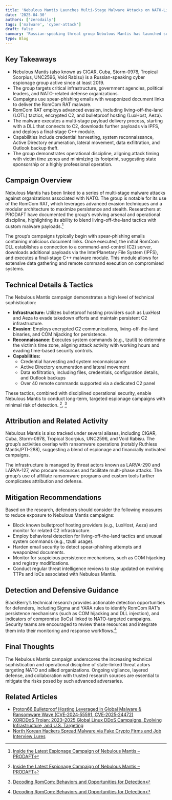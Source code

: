```yaml
---
title: 'Nebulous Mantis Launches Multi-Stage Malware Attacks on NATO-Linked Organizations'
date: '2025-04-30'
authors: ['zerodaily']
tags: ['malware', 'cyber-attack']
draft: false
summary: 'Russian-speaking threat group Nebulous Mantis has launched sophisticated, multi-stage malware attacks targeting NATO-associated organizations, leveraging RomCom RAT and advanced evasion tactics.'
type: Blog
---
```


<div style={{ display: "flex", justifyContent: "center" }}>
  <SpotifyEmbed trackId="1DtMPCivIP53Kbtgh7LIb0" type="episode" height={152} width="50%" />
</div>

## Key Takeaways

- Nebulous Mantis (also known as CIGAR, Cuba, Storm-0978, Tropical Scorpius, UNC2596, Void Rabisu) is a Russian-speaking cyber espionage group active since at least 2019.
- The group targets critical infrastructure, government agencies, political leaders, and NATO-related defense organizations.
- Campaigns use spear-phishing emails with weaponized document links to deliver the RomCom RAT malware.
- RomCom RAT employs advanced evasion, including living-off-the-land (LOTL) tactics, encrypted C2, and bulletproof hosting (LuxHost, Aeza).
- The malware executes a multi-stage payload delivery process, starting with a DLL that connects to C2, downloads further payloads via IPFS, and deploys a final-stage C++ module.
- Capabilities include credential harvesting, system reconnaissance, Active Directory enumeration, lateral movement, data exfiltration, and Outlook backup theft.
- The group demonstrates operational discipline, aligning attack timing with victim time zones and minimizing its footprint, suggesting state sponsorship or a highly professional operation.

## Campaign Overview

Nebulous Mantis has been linked to a series of multi-stage malware attacks against organizations associated with NATO. The group is notable for its use of the RomCom RAT, which leverages advanced evasion techniques and a modular architecture to maximize persistence and stealth. Researchers at PRODAFT have documented the group’s evolving arsenal and operational discipline, highlighting its ability to blend living-off-the-land tactics with custom malware payloads.[^1]

The group’s campaigns typically begin with spear-phishing emails containing malicious document links. Once executed, the initial RomCom DLL establishes a connection to a command-and-control (C2) server, downloads additional payloads via the InterPlanetary File System (IPFS), and executes a final-stage C++ malware module. This module allows for extensive data gathering and remote command execution on compromised systems.

## Technical Details & Tactics

The Nebulous Mantis campaign demonstrates a high level of technical sophistication:

- **Infrastructure:** Utilizes bulletproof hosting providers such as LuxHost and Aeza to evade takedown efforts and maintain persistent C2 infrastructure.
- **Evasion:** Employs encrypted C2 communications, living-off-the-land binaries, and COM hijacking for persistence.
- **Reconnaissance:** Executes system commands (e.g., tzutil) to determine the victim’s time zone, aligning attack activity with working hours and evading time-based security controls.
- **Capabilities:**
  - Credential harvesting and system reconnaissance
  - Active Directory enumeration and lateral movement
  - Data exfiltration, including files, credentials, configuration details, and Outlook backups
  - Over 40 remote commands supported via a dedicated C2 panel

These tactics, combined with disciplined operational security, enable Nebulous Mantis to conduct long-term, targeted espionage campaigns with minimal risk of detection. [^1], [^2]

## Attribution and Related Activity

Nebulous Mantis is also tracked under several aliases, including CIGAR, Cuba, Storm-0978, Tropical Scorpius, UNC2596, and Void Rabisu. The group’s activities overlap with ransomware operations (notably Ruthless Mantis/PTI-288), suggesting a blend of espionage and financially motivated campaigns.

The infrastructure is managed by threat actors known as LARVA-290 and LARVA-127, who procure resources and facilitate multi-phase attacks. The group’s use of affiliate ransomware programs and custom tools further complicates attribution and defense.

## Mitigation Recommendations

Based on the research, defenders should consider the following measures to reduce exposure to Nebulous Mantis campaigns:

- Block known bulletproof hosting providers (e.g., LuxHost, Aeza) and monitor for related C2 infrastructure.
- Employ behavioral detection for living-off-the-land tactics and unusual system commands (e.g., tzutil usage).
- Harden email security to detect spear-phishing attempts and weaponized documents.
- Monitor for suspicious persistence mechanisms, such as COM hijacking and registry modifications.
- Conduct regular threat intelligence reviews to stay updated on evolving TTPs and IoCs associated with Nebulous Mantis.

## Detection and Defensive Guidance

BlackBerry’s technical research provides actionable detection opportunities for defenders, including Sigma and YARA rules to identify RomCom RAT’s persistence mechanisms (such as COM hijacking and DLL injection), and indicators of compromise (IoCs) linked to NATO-targeted campaigns. Security teams are encouraged to review these resources and integrate them into their monitoring and response workflows.[^2]

## Final Thoughts

The Nebulous Mantis campaign underscores the increasing technical sophistication and operational discipline of state-linked threat actors targeting NATO and allied organizations. Ongoing vigilance, layered defense, and collaboration with trusted research sources are essential to mitigate the risks posed by such advanced adversaries.

## Related Articles

- [Proton66 Bulletproof Hosting Leveraged in Global Malware & Ransomware Wave (CVE‑2024‑55591, CVE‑2025‑24472)](/blog/2025-04-21-cybercriminals-exploit-proton66-bulletproof-hosting)
- [XORDDoS Trojan: 2023–2025 Global Linux DDoS Campaigns, Evolving Infrastructure, and U.S. Targeting](/blog/2025-04-18-xorddos-linux-ddos-malware-global-campaign)
- [North Korean Hackers Spread Malware via Fake Crypto Firms and Job Interview Lures](/blog/2025-04-27-north-korean-hackers-fake-crypto-job-lures)

[^1]: [Inside the Latest Espionage Campaign of Nebulous Mantis – PRODAFT](https://catalyst.prodaft.com/public/report/inside-the-latest-espionage-campaign-of-nebulous-mantis/overview)
[^2]: [Decoding RomCom: Behaviors and Opportunities for Detection](https://blogs.blackberry.com/en/2023/07/decoding-romcom-behaviors-and-opportunities-for-detection/)
